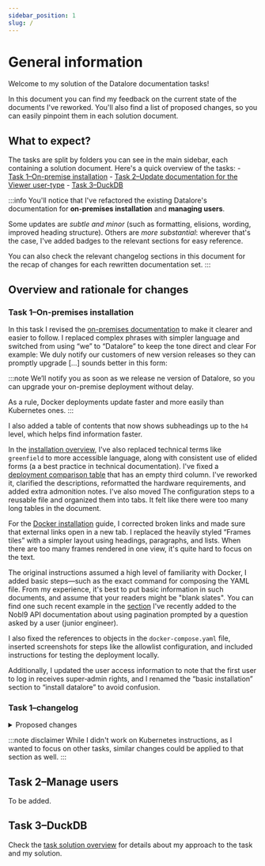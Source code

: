 ```yaml
---
sidebar_position: 1
slug: /
---
```


# General information

Welcome to my solution of the Datalore documentation tasks!

In this document you can find my feedback on the current state of the documents I've reworked. You'll also find a list of proposed changes, so you can easily pinpoint them in each solution document.

## What to expect?

The tasks are split by folders you can see in the main sidebar, each containing a solution document. Here's a quick overview of the tasks:
    - [Task 1–On-premise installation](/datalore/task-1)
    - [Task 2–Update documentation for the Viewer user-type](/datalore/task-2)
    - [Task 3–DuckDB](/datalore/task-3)

:::info
You'll notice that I've refactored the existing Datalore's documentation for **on-premises installation** and **managing users**.

Some updates are *subtle and minor* (such as formatting, elisions, wording, improved heading structure). Others are *more substantial*: wherever that's the case, I've added <MajorUpdate/> badges to the relevant sections for easy reference.

You can also check the relevant changelog sections in this document for the recap of changes for each rewritten documentation set.
:::

## Overview and rationale for changes

### Task 1–On-premises installation

In this task I revised the [on-premises documentation](/datalore/task-1/) to make it clearer and easier to follow. I replaced complex phrases with simpler language and switched from using “we” to “Datalore” to keep the tone direct and clear For example: We duly notify our customers of new version releases so they can promptly upgrade [...] sounds better in this form:

:::note
We’ll notify you as soon as we release ne version of Datalore, so you can upgrade your on-premise deployment without delay.

As a rule, Docker deployments update faster and more easily than Kubernetes ones.
:::

I also added a table of contents that now shows subheadings up to the `h4` level, which helps find information faster.

In the [installation overview](/datalore/task-1/), I've also replaced technical terms like `greenfield` to more accessible language, along with consistent use of elided forms (a a best practice in technical documentation). I've fixed a [deployment comparison table](/datalore/task-1/#set-up-infrastructure--choose-an-installation-method-) that has an empty third column. I've reworked it, clarified the descriptions, reformatted the hardware requirements, and added extra admonition notes. I've also moved The configuration steps to a reusable file and organized them into tabs. It felt like there were too many long tables in the document.

For the [Docker installation](/datalore/task-1/docker) guide, I corrected broken links and made sure that external links open in a new tab. I replaced the heavily styled “Frames tiles” with a simpler layout using headings, paragraphs, and lists. When there are too many frames rendered in one view, it's quite hard to focus on the text.

The original instructions assumed a high level of familiarity with Docker, I added basic steps—such as the exact command for composing the YAML file. From my experience, it's best to put basic information in such documents, and assume that your readers might be "blank slates". You can find one such recent example in the [section](https://docs.nobl9.com/api/slo-v2#tag/SLO/paths/~1slos/get) I've recently added to the Nobl9 API documentation about using pagination prompted by a question asked by a user (junior engineer).

I also fixed the references to objects in the `docker-compose.yaml` file, inserted screenshots for steps like the allowlist configuration, and included instructions for testing the deployment locally.

Additionally, I updated the user access information to note that the first user to log in receives super‑admin rights, and I renamed the “basic installation” section to “install datalore” to avoid confusion.

### Task 1–changelog

<details>
    <summary>Proposed changes</summary>

**General changes**
- Refactored bulky wording for clarity
- Replaced "we" with "Datalore"
- Added a table of contents with subheadings up to h4

**Installation Overview**
- Replaced jargon with simpler terms
- Fixed a broken table by recoding it, simplifying descriptions, and reformatting hardware requirements
- Moved configuration steps to a reusable file and organized them into separate tabs for optional and required settings

**Docker Installation**
- Fixed broken links and ensured all have the `target="_blank"` attribute
- Replaced styled frames with simple headings, paragraphs, and lists
- Added basic command details for composing the YAML file and clarified instructions
- Corrected YAML references in the `docker-compose.yaml` file
- Added screenshots for allowlist configuration
- Included instructions for testing the deployment locally
- Updated user role information to indicate the first user gets super-admin rights
- Renamed "basic installation" to "install datalore"

</details>

:::note disclaimer
While I didn't work on Kubernetes instructions, as I wanted to focus on other tasks, similar changes could be applied to that section as well.
:::

## Task 2–Manage users

To be added.

## Task 3–DuckDB

Check the [task solution overview](/datalore/task-3/) for details about my approach to the task and my solution.